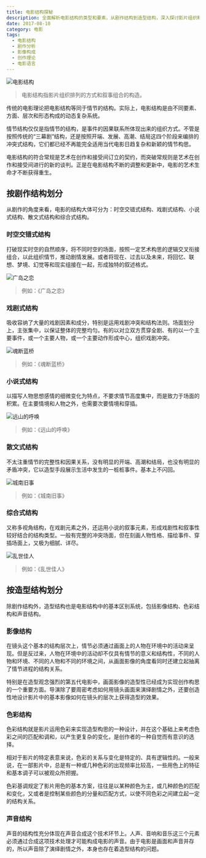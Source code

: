 ```yaml
---
title: 电影结构探秘
description: 全面解析电影结构的类型和要素，从剧作结构到造型结构，深入探讨影片组织和叙事构造的多维度特征
date: 2017-08-10
category: 电影
tags:
  - 电影结构
  - 剧作分析
  - 影像构成
  - 创作理论
  - 电影语言
---
```


![电影结构](https://img.dava.cc/img/电影结构.png)

> 电影结构指影片组织排列的方式和叙事组合的构造。

传统的电影理论把电影结构等同于情节的结构。实际上，电影结构是由不同要素、方面、层次和形态构成的动态复杂系统。

情节结构仅仅是指情节的结构，是事件的因果联系所体现出来的组织方式。不管是按照传统的“三幕剧”结构，还是按照开端、发展、高潮、结局这四个阶段来编排的冲突式结构，它们都已经不再能完全适用当代电影日趋复杂和新颖的情节构思。

电影结构的符合常规是艺术在创作和接受间订立的契约，而突破常规则是艺术在创作和接受间进行的新的谈判。正是在电影结构不断的调整和更新中，电影的艺术生命才不断获得重生。

## 按剧作结构划分

从剧作的角度来看，电影的结构大体可分为：时空交错式结构、戏剧式结构、小说式结构、散文式结构和综合式结构。

### 时空交错式结构

打破现实时空的自然顺序，将不同时空的场面，按照一定艺术构思的逻辑交叉衔接组合，以此组织情节，推动剧情发展。或者将现在、过去以及未来，将回忆、联想、梦境、幻觉等和现实组接在一起，形成独特的叙述格式。

![广岛之恋](https://img.dava.cc/img/广岛之恋.png)

> 例如：《广岛之恋》

### 戏剧式结构

吸收容纳了大量的戏剧因素和成分，特别是运用戏剧冲突和结构法则。场面划分上，主张集中，以保证整体的完整均匀。有的以对立双方贯穿全剧、有的以一个主要事件，或一个主要人物，或一个主要动作形成中心，组织戏剧冲突。

![魂断蓝桥](https://img.dava.cc/img/魂断蓝桥.png)

> 例如：《魂断蓝桥》

### 小说式结构

以描写人物思想感情的细微变化为特点，不要求情节高度集中，而是致力于场面的积累。在主要情境和人物之外，也需要次要情境和穿插。

![远山的呼唤](https://img.dava.cc/img/远山的呼唤.png)

> 例如：《远山的呼唤》

### 散文式结构

不太注重情节的完整性和因果关系，没有明显的开端、高潮和结局，也没有明显的矛盾冲突，它以造型手段展示生活中发生的一桩桩事件。基本上不闪回。

![城南旧事](https://img.dava.cc/img/城南旧事.png)

> 例如：《城南旧事》

### 综合式结构

又称多视角结构，在戏剧元素之外，还运用小说的叙事元素，形成戏剧性和叙事性较好结合的结构类型。一般有完整的冲突场面，但在刻画人物性格、描绘事件、穿插场面上，又极为细腻、详尽。

![乱世佳人](https://img.dava.cc/img/乱世佳人.png)

> 例如：《乱世佳人》

## 按造型结构划分

除剧作结构外，造型结构也是电影结构中的基本区别系统，包括影像结构、色彩结构和声音结构。

### 影像结构

在镜头这个基本的结构层次上，情节必须通过画面上的人物在环境中的活动来呈现。但是反过来，人物在环境中的活动却不仅具有情节的意义和结构性，不同的人物和环境、不同的人物和不同的环境之间，从画面影像的角度看同时还建立起抽离了情节进程的结构关系。

特别是在造型观念强烈的第五代电影中，画面影像的造型性已经成为实现创作构思的一个重要方面。导演除了要周密考虑如何用镜头画面来演绎剧情之外，还要创造性地设计影片中的基本影像如何在镜头的层次上获得造型的效果。

### 色彩结构

色彩结构就是影片运用色彩来实现造型构思的一种设计，并在这个基础上来考虑色彩之间的匹配和调和，以产生更复杂的变化，是创作者的一种自觉而有意识的选择。

相对于影片的特定表意来说，色彩的关系与变化是特定的、具有逻辑性的。一般来说，在一部影片中，总是有一种或几种色彩的出现频率比较高，一些用色上的特征和基本调子可以被观众所把握。

色彩基调规定了影片用色的基本方案，往往是以某种颜色为主，或几种颜色的匹配和变化，又或者是控制某些颜色的分量和匹配方式，以使不同色彩之间建立起一定的结构关系。

### 声音结构

声音的结构性充分体现在声音合成这个技术环节上。人声、音响和音乐这三个元素必须通过合成这项技术处理才可能构成电影的声音。由于电影是画面和声音并存的，所以声音除了演绎剧情之外，本身也存在着造型结构的问题。